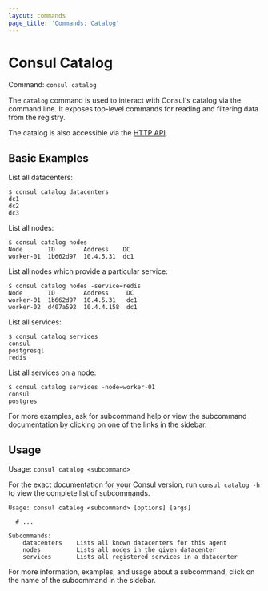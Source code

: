 ```yaml
---
layout: commands
page_title: 'Commands: Catalog'
---
```


# Consul Catalog

Command: `consul catalog`

The `catalog` command is used to interact with Consul's catalog via the command
line. It exposes top-level commands for reading and filtering data from the
registry.

The catalog is also accessible via the [HTTP API](/api-docs/catalog).

## Basic Examples

List all datacenters:

```shell-session
$ consul catalog datacenters
dc1
dc2
dc3
```

List all nodes:

```shell-session
$ consul catalog nodes
Node       ID        Address    DC
worker-01  1b662d97  10.4.5.31  dc1
```

List all nodes which provide a particular service:

```shell-session
$ consul catalog nodes -service=redis
Node       ID        Address     DC
worker-01  1b662d97  10.4.5.31   dc1
worker-02  d407a592  10.4.4.158  dc1
```

List all services:

```shell-session
$ consul catalog services
consul
postgresql
redis
```

List all services on a node:

```shell-session
$ consul catalog services -node=worker-01
consul
postgres
```

For more examples, ask for subcommand help or view the subcommand documentation
by clicking on one of the links in the sidebar.

## Usage

Usage: `consul catalog <subcommand>`

For the exact documentation for your Consul version, run `consul catalog -h` to
view the complete list of subcommands.

```text
Usage: consul catalog <subcommand> [options] [args]

  # ...

Subcommands:
    datacenters    Lists all known datacenters for this agent
    nodes          Lists all nodes in the given datacenter
    services       Lists all registered services in a datacenter
```

For more information, examples, and usage about a subcommand, click on the name
of the subcommand in the sidebar.
